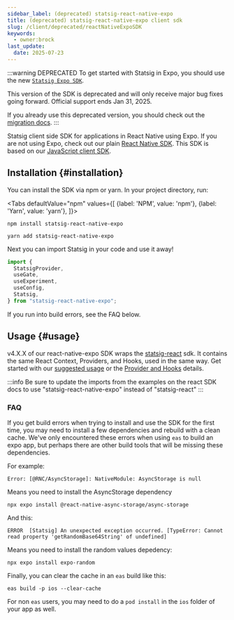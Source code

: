 ```yaml
---
sidebar_label: (deprecated) statsig-react-native-expo
title: (deprecated) statsig-react-native-expo client sdk
slug: /client/deprecated/reactNativeExpoSDK
keywords:
  - owner:brock
last_update:
  date: 2025-07-23
---
```



:::warning DEPRECATED
To get started with Statsig in Expo, you should use the new [`Statsig Expo SDK`](/client/javascript-sdk/expo).

This version of the SDK is deprecated and will only receive major bug fixes going forward. Official support ends Jan 31, 2025.

If you already use this deprecated version, you should check out the [migration docs](/client/javascript-sdk/migrating-from-statsig-react).
:::


Statsig client side SDK for applications in React Native using Expo. If you are not using Expo, check out our plain [React Native SDK](./reactNativeSDK). This SDK is based on our [JavaScript client SDK](https://github.com/statsig-io/js-client).

## Installation {#installation}

You can install the SDK via npm or yarn. In your project directory, run:

<Tabs
  defaultValue="npm"
  values={[
    {label: 'NPM', value: 'npm'},
    {label: 'Yarn', value: 'yarn'},
  ]}>
  <TabItem value="npm">

```shell
npm install statsig-react-native-expo
```

  </TabItem>
  <TabItem value="yarn">

```shell
yarn add statsig-react-native-expo
```

  </TabItem>
</Tabs>

Next you can import Statsig in your code and use it away!

```jsx
import {
  StatsigProvider,
  useGate,
  useExperiment,
  useConfig,
  Statsig,
} from "statsig-react-native-expo";
```

If you run into build errors, see the FAQ below.

## Usage {#usage}

v4.X.X of our react-native-expo SDK wraps the [statsig-react](./reactSDK) sdk. It contains the same React Context, Providers, and Hooks, used in the same way. Get started with our [suggested usage](./reactSDK#usage) or the [Provider and Hooks](/client/deprecated/reactSDK#more-details) details.

:::info
Be sure to update the imports from the examples on the react SDK docs to use "statsig-react-native-expo" instead of "statsig-react"
:::

### FAQ
If you get build errors when trying to install and use the SDK for the first time, you may need to install a few dependencies and rebuild with a clean cache.  We've only encountered these errors when using `eas` to build an expo app, but perhaps there are other build tools that will be missing these dependencies.

For example:

```
Error: [@RNC/AsyncStorage]: NativeModule: AsyncStorage is null
```

Means you need to install the AsyncStorage dependency

```
npx expo install @react-native-async-storage/async-storage
```

And this:
```
ERROR  [Statsig] An unexpected exception occurred. [TypeError: Cannot read property 'getRandomBase64String' of undefined]
```
Means you need to install the random values depedency:

```
npx expo install expo-random
```

Finally, you can clear the cache in an `eas` build like this:

```
eas build -p ios --clear-cache
```

For non `eas` users, you may need to do a `pod install` in the `ios` folder of your app as well.
